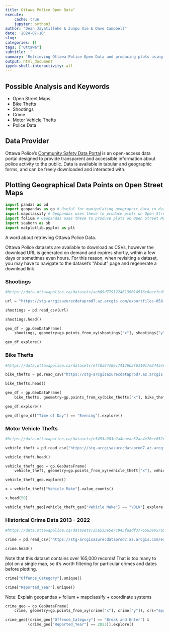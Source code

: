 ---
title: Ottawa Police Open Data"
execute:
    cache: true
    jupyter: python3
author: "Dean Jayatilleke & Junpu Xie & Dave Campbell"
date: '2024-07-10'
slug: 
categories: []
tags: ["Ottawa"]
subtitle: ''
summary: 'Retrieving Ottawa Police Open Data and producing plots using Open Street Maps'
output: html_document
ipynb-shell-interactivity: all
---

## Possible Analysis and Keywords

- Open Street Maps
- Bike Thefts
- Shootings
- Crime
- Motor Vehicle Thefts
- Police Data

## Data Provider

Ottawa Police's [Community Safety Data Portal](https://data.ottawapolice.ca/) is an open-access data portal designed to provide transparent and accessible information about police activity to the public. Data is available in tabular and geographic forms, and can be freely downloaded and interacted with.  

## Plotting Geographical Data Points on Open Street Maps

```{python modules}

import pandas as pd 
import geopandas as gp # Useful for manipulating geographic data in dataframes
import mapclassify # Geopandas uses these to produce plots on Open Street Maps 
import folium # Geopandas uses these to produce plots on Open Street Maps 
import seaborn as sb
import matplotlib.pyplot as plt

```

A word about retrieving Ottawa Police Data.

Ottawa Police datasets are available to download as CSVs, however the download URL is generated on demand and expires shortly, within a few days
or sometimes even hours. For this reason, when revisiting a dataset, you may have to navigate to the dataset's "About" page and regenerate a download link.

### Shootings 

```{python shootings data}

#https://data.ottawapolice.ca/datasets/aeb09d77912246139014516c8eeefcd9_0/about

url = "https://stg-arcgisazurecdataprod7.az.arcgis.com/exportfiles-858-723/Shootings_Open_Data_3086844035331583488.csv?sv=2018-03-28&sr=b&sig=T%2FUcCA7fhMR46RZK9zLsnzCFAOqTXeFfUpFOiY8CbkI%3D&se=2024-07-18T18%3A59%3A53Z&sp=r"

shootings = pd.read_csv(url)

shootings.head()

```

```{python shootings map}

geo_df = gp.GeoDataFrame(
    shootings, geometry=gp.points_from_xy(shootings["x"], shootings["y"]), crs="epsg:2951")

geo_df.explore()
```

### Bike Thefts

```{python bicycle thefts dataset}

#https://data.ottawapolice.ca/datasets/eff8a6410ec74136b5f611017e244a4e_0/about

bike_thefts = pd.read_csv("https://stg-arcgisazurecdataprod7.az.arcgis.com/exportfiles-858-707/Bike_Theft_Open_Data_3884822422354997826.csv?sv=2018-03-28&sr=b&sig=af%2FluU61ydPRGJqFp%2FifzlEgMUGASVYLWg9bHO7tk3w%3D&se=2024-07-17T15%3A37%3A44Z&sp=r")

bike_thefts.head()

```


```{python bicycle thefts map}

geo_df = gp.GeoDataFrame(
    bike_thefts, geometry=gp.points_from_xy(bike_thefts["x"], bike_thefts["y"]), crs="epsg:2951")

geo_df.explore()

```
```{python bicycle thefts filtered maps}

geo_df[geo_df["Time of Day"] == "Evening"].explore()

```

### Motor Vehicle Thefts

```{python motor vehicle theft data}

#https://data.ottawapolice.ca/datasets/e5453a203e2a4baeac32ac4e70ce852c_0/about

vehicle_theft = pd.read_csv("https://stg-arcgisazurecdataprod7.az.arcgis.com/exportfiles-858-724/Auto_Theft_Open_Data_2158590371504723284.csv?sv=2018-03-28&sr=b&sig=MTRzc7L6iVETVr2zQqXpeRpvkO1zZUcoZv5vCBNFErk%3D&se=2024-07-17T15%3A40%3A26Z&sp=r")

vehicle_theft.head()

```

```{python car theft map}

vehicle_theft_geo = gp.GeoDataFrame(
    vehicle_theft, geometry=gp.points_from_xy(vehicle_theft["x"], vehicle_theft["y"]), crs="epsg:2951")

vehicle_theft_geo.explore()
```

```{python car theft filtered maps}

x = vehicle_theft["Vehicle Make"].value_counts()

x.head(50)

vehicle_theft_geo[vehicle_theft_geo["Vehicle Make"] == "VOLK"].explore()

```

### Historical Crime Data 2013 - 2022 

```{python crime dataset}

#https://data.ottawapolice.ca/datasets/25a533e5e7c945faadf37765639657a5_16/about

crime = pd.read_csv("https://stg-arcgisazurecdataprod7.az.arcgis.com/exportfiles-858-692/CrimeMap_YE_-5915901148112462236.csv?sv=2018-03-28&sr=b&sig=QYKXqTWhRh1TrGHU9xlwyHwMIieWsD87Ae7RdKg1pTo%3D&se=2024-07-18T15%3A47%3A26Z&sp=r")

crime.head()
```


Note that this dataset contains over 165,000 records! That is too many to plot on a single map, so it's worth filtering for particular crimes and dates before plotting.

```{python crime }

crime["Offence_Category"].unique()

```

```{python crime }

crime["Reported_Year"].unique()

```

Note: Explain geopandas + folium + mapclassify + coordinate systems

```{python crime map}

crime_geo = gp.GeoDataFrame(
    crime, geometry=gp.points_from_xy(crime["x"], crime["y"]), crs="epsg:2951")

crime_geo[(crime_geo["Offence_Category"] == "Break and Enter") &
          (crime_geo["Reported_Year"] == 2023)].explore()

```





